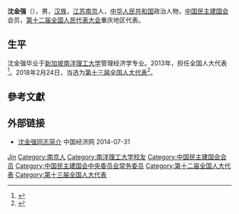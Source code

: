 '''沈金强'''（{{bd|1963年|10月|}}），男，[[汉族|汉族]]，[[江苏|江苏]][[南京|南京]]人，[[中华人民共和国|中华人民共和国]]政治人物，[[中国民主建国会|中国民主建国会]]会员，[[第十二届全国人民代表大会|第十二届全国人民代表大会]]重庆地区代表。

== 生平 ==
沈金强毕业于[[新加坡南洋理工大学|新加坡南洋理工大学]]管理经济学专业。2013年，担任全国人大代表<ref>{{cite news|title=全国人大代表信息-沈金强|url= http://210.82.31.1:8084/delegate/viewDelegate.action?dbid=122067|accessdate=2013-04-05|newspaper=全国人大网}}{{Dead link|date=2020年1月 |bot=InternetArchiveBot |fix-attempted=yes }}</ref>。2018年2月24日，当选为[[第十三届全国人大代表|第十三届全国人大代表]]<ref>{{Cite web|title=（受权发布）中华人民共和国第十三届全国人民代表大会代表名单-中新网|url=http://www.chinanews.com/gn/2018/02-25/8453959.shtml|accessdate=2021-02-13|work=中新网|archive-date=2018-02-27|archive-url=https://web.archive.org/web/20180227031724/http://www.chinanews.com/gn/2018/02-25/8453959.shtml|dead-url=no}}</ref>。

== 參考文獻 ==
{{reflist}}

== 外部链接 ==
* [http://district.ce.cn/newarea/sddy/201302/01/t20130201_24086175_6.shtml 沈金强同志简介] {{Wayback|url=http://district.ce.cn/newarea/sddy/201302/01/t20130201_24086175_6.shtml |date=20140512224659 }} 中国经济网 2014-07-31

{{重庆市领导人}}
{{中华职业教育社第十一届理事会}}
{{中华职业教育社第十二届理事会}}
{{中国民主建国会第十届中央委员会}}
{{中国民主建国会第十一届中央委员会}}

{{Authority control}}

{{DEFAULTSORT:Shen沈}}
[[Category:沈姓|Jin]]
[[Category:南京人|Category:南京人]]
[[Category:南洋理工大学校友|Category:南洋理工大学校友]]
[[Category:中国民主建国会会员|Category:中国民主建国会会员]]
[[Category:中国民主建国会中央委员会常务委员|Category:中国民主建国会中央委员会常务委员]]
[[Category:第十二届全国人大代表|Category:第十二届全国人大代表]]
[[Category:第十三届全国人大代表|Category:第十三届全国人大代表]]


{{中国政治人物小作品}}